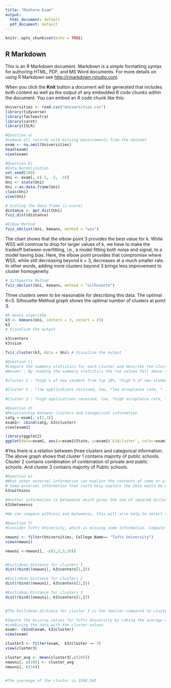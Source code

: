 ```yaml
---
title: "Midterm Exam"
output:
  html_document: default
  pdf_document: default
---
```


```r
knitr::opts_chunk$set(echo = TRUE)
```

## R Markdown

This is an R Markdown document. Markdown is a simple formatting syntax for authoring HTML, PDF, and MS Word documents. For more details on using R Markdown see <http://rmarkdown.rstudio.com>.

When you click the **Knit** button a document will be generated that includes both content as well as the output of any embedded R code chunks within the document. You can embed an R code chunk like this:

```r
Universities <- read.csv("Universities.csv")
library(tidyverse)
library(factoextra)
library(caret)
library(ISLR)

```



```r
#Question a)
#remove all records with missing measurements from the dataset
exam <- na.omit(Universities)
head(exam)
view(exam)
```


```r
#Question b)
#Data Normalization 
set.seed(100)
Uni <- exam[, c(-1, -2, -3)]
Uni <- scale(Uni)
Uni <-as.data.frame(Uni)
class(Uni)
view(Uni)
```


```r
# Scaling the data frame (z-score) 
distance <- get_dist(Uni)
fviz_dist(distance)
```


```r
#Elbow Method 
fviz_nbclust(Uni, kmeans, method = "wss")
```


The chart shows that the elbow point 3 provides the best value for k. While WSS will continue to drop for larger values of k, we have to make the tradeoff between overfitting, i.e., a model fitting both noise and signal, to a model having bias. Here, the elbow point provides that compromise where WSS, while still decreasing beyond k = 3, decreases at a much smaller rate. In other words, adding more clusters beyond 3 brings less improvement to cluster homogeneity.

```r
# Silhouette Method
fviz_nbclust(Uni, kmeans, method = "silhouette")

```


Three clusters seem to be reasonable for describing this data. The optimal K=3. Silhouette Method graph shows the optimal number of clusters at point 3.
```r
#k means algorithm 
k3 <- kmeans(Uni, centers = 3, nstart = 25) 
k3
# Visualize the output

k3$centers 
k3$size 

fviz_cluster(k3, data = Uni) # Visualize the output
```



```r

#Question c)
#Compare the summary statistics for each cluster and describe the cluster
#Answer : By reading the summary statistics the +ve values fall above the mean (above average) and -ve values fall below the mean (below average). For every clusters there is a pattern. The excel file is attached which shows the pattern for all the mean values. The description of the each cluster for every parameter has been expained below:

#cluster 1 : *high % of new student from top 10%, *high % of new student from top 25%, * high in-state tuition, *high out-of-state tuition, *high number of rooms, *high number of boards, *high % of faculty w/PHD, *high graduation rate

#Cluster 2 : *low applications received, low, *low acceptance rate, * low new student enrollment, *low % of new student from top 10%, *low % of new student from top 25%, *low FT undegrad, *low PT undergrad, *low in-state-tutition, *low out-state-tuition, *low number of rooms, *low number of boards, *low additional fees, *low estimated book costs, *low % of faculty w/PHD, *low graduation rate
 
#Cluster 3 : *high applications received, low, *high acceptance rate, * high new student, *high FT undegrad, *high PT undergrad, *high additional fees, *high estimated book costs, *high estimated personal $, *high student faculty ratio


```


```r
#Question d)
#Relationship between clusters and categorical information
catg <-exam[, c(2,3)]
exam1<- cbind(catg, k3$cluster)
view(exam1)

library(ggplot2)
ggplot(data=exam1, aes(x=exam1$State, y=exam1$`k3$cluster`, color=exam1$Public..1...Private..2.)) + geom_point()


```


#Yes there is a relation between three clusters and categorical information. The above graph shows that cluster 1 contains majority of public schools.  Clsuter 2 contains combination of combination of private and public schools. And cluster 3 contains majority of Public schools. 
```r
#Question e)
#What other external information can explain the contents of some or all of these clusters?
# Some external information that could help explain the data would be withinss which will give the sum of square of the distance from each data point to the cluster center. Smaller withinss is the better, which means there is in the that cluster's data. Cluster 3 has smaller withinss.   
k3$withinss

#Another information is betweenss which gives the sum of squared distance between cluster distance. Higher value will be the better. 
k3$betweenss
  
#We can compare withinss and betweenss, this will also help to select the best K. 
```



```r
#Question f)
#Consider Tufts University, which is missing some information. Compute the Euclidean distance of this record from each of the clusters that you found above

newuni <- filter(Universities, College.Name== "Tufts University")
view(newuni)

newuni <-newuni[, -c(1,2,3,10)]


#Euclidean Distance for clusters 1
dist(rbind((newuni), k3$centers[1,]))

#Euclidean Distance for clusters 2
dist(rbind((newuni), k3$centers[2,]))

#Euclidean Distance for clusters 3
dist(rbind((newuni), k3$centers[3,]))


#The Euclidean distance for cluster 3 is the smaller compared to cluster 1 and cluster 2. Hence cluster 3 is the closest to Tufts. 

#Impute the missing values for Tufts University by taking the average of the cluster
#combining the data with the cluster values
exam<- cbind(exam, k3$cluster)
view(exam)

cluster3 <- filter(exam,  k3$cluster == 3)
view(cluster3)

cluster_avg <- mean(cluster3[,c(10)])
newuni[, c(10)] <- cluster_avg
newuni[, c(10)]


#The avereage of the cluster is 3500.565
```




